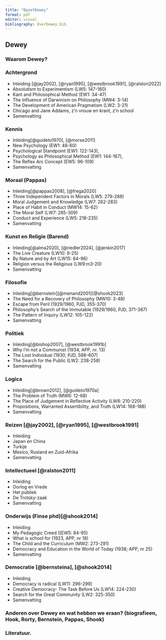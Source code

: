```yaml
---
title: "OpzetDewey"
format: pdf
editor: visual
bibliography: OverDewey.bib
---
```


## Dewey

### Waarom Dewey?

### Achtergrond

-   Inleiding [@jay2002], [@ryan1995], [@westbrook1991], [@ralston2022]
-   Absolutism to Experimentism (LW5: 147-160)
-   Kant and Philosophical Method (EW1: 34-47)
-   The Influence of Darwinism on Philosophy (MW4: 3-14)
-   The Development of American Pragmatism (LW2: 3-21)
-   Chicago and Jane Addams, z'n vrouw en krant, z'n school
-   Samenvatting

### Kennis

-   Inleiding[@guideto1970], [@morse2011]
-   New Psychology (EW1: 48-60)
-   Psychological Standpoint (EW1: 122-143),
-   Psychology as Philosophical Method (EW1: 144-167),
-   The Reflex Arc Concept (EW5: 96-109)
-   Samenvatting

### Moraal (Pappas)

-   Inleiding[@pappas2008], [@frega2020]
-   Three Independent Factors in Morals (LW5: 279-288)
-   Moral Judgement and Knowledge (LW7: 262-283)
-   Place of Habit in Conduct (MW14: 15-62)
-   The Moral Self (LW7: 285-309)
-   Conduct and Experience (LW5: 218-235)
-   Samenvatting

### Kunst en Religie (Barend)

-   Inleiding[@alma2020], [@riedler2024], [@jenkin2017]
-   The Live Creature (LW10: 9-25)
-   By Nature and by Art (LW15: 84-96)
-   Religion versus the Religious (LW9:m3-20)
-   Samenvatting

### Filosofie

-   Inleiding[@bernstein][@menand2001][@shook2023]
-   The Need for a Recovery of Philosophy (MW10: 3-48)
-   Escape from Peril (1929/1960, PJD, 355-370)
-   Philosophy's Search of the Immutable (1929/1960, PJD, 371-387)
-   The Pattern of Inquiry (LW12: 105-122)
-   Samenvatting

### Politiek 

-   Inleiding[@bishop2007], [@westbrook1991b]
-   Why I'm not a Communist (1934, APP, nr. 13)
-   The Lost Individual (1930; PJD, 598-607)
-   The Search for the Public (LW2: 238-258)
-   Samenvatting

### Logica 

-   Inleiding[@brown2012], [@guideto1970a]
-   The Problem of Truth (MW6: 12-68)
-   The Place of Judgement in Reflective Activity (LW8: 210-220)
-   Propositions, Warranted Assertibility, and Truth (LW14: 168-188)
-   Samenvatting

### Reizen [@jay2002], [@ryan1995], [@westbrook1991]

-   Inleiding
-   Japan en China
-   Turkije
-   Mexico, Rusland en Zuid-Afrika
-   Samenvatting

### Intellectueel [@ralston2011]

-   Inleiding
-   Oorlog en Vrede
-   Het publiek
-   De Trotsky-zaak
-   Samenvatting

### Onderwijs (Finse phd)[@shook2014]

-   Inleiding
-   My Pedagogic Creed (\[EW5: 84-95)
-   What is school for (1923, APP, nr 18)
-   The Child and the Curriculum (MW2: 273-291)
-   Democracy and Education in the World of Today (1938; APP, nr 25)
-   Samenvatting

### Democratie [@bernsteina], [@shook2014]

-   Inleiding
-   Democracy is radical (LW11: 296-299)
-   Creative Democracy- The Task Before Us (LW14: 224-230)
-   Search for the Great Community (LW2: 325-350)
-   Samenvatting

### Anderen over Dewey en wat hebben we eraan? (biografieen, Hook, Rorty, Bernstein, Pappas, Shook)

### Literatuur.

<div id="refs"></div>
